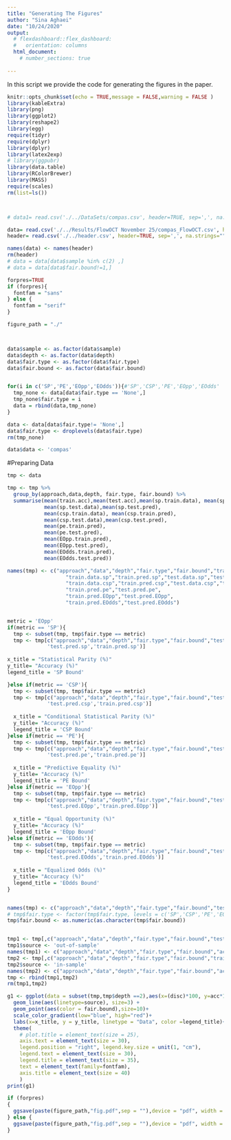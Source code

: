 ```yaml
---
title: "Generating The Figures"
author: "Sina Aghaei"
date: "10/24/2020"
output: 
  # flexdashboard::flex_dashboard:
  #   orientation: columns
  html_document:
    # number_sections: true
 
---
```



In this script we provide the code for generating the figures in the paper.


```r
knitr::opts_chunk$set(echo = TRUE,message = FALSE,warning = FALSE )
library(kableExtra)
library(png)
library(ggplot2)
library(reshape2)
library(egg)
require(tidyr)
require(dplyr)
library(dplyr)
library(latex2exp)
# library(ggpubr)
library(data.table)
library(RColorBrewer)
library(MASS)
require(scales)
rm(list=ls())



# data1= read.csv('./../DataSets/compas.csv', header=TRUE, sep=',', na.strings="", stringsAsFactors =TRUE) 

data= read.csv('./../Results/FlowOCT November 25/compas_FlowOCT.csv', header=FALSE, sep=',', na.strings="", stringsAsFactors =TRUE) 
header= read.csv('./../header.csv', header=TRUE, sep=',', na.strings="", stringsAsFactors =TRUE) 

names(data) <- names(header)
rm(header)
# data = data[data$sample %in% c(2) ,]
# data = data[data$fair.bound!=1,]

forpres=TRUE
if (forpres){
  fontfam = "sans"
} else {
  fontfam = "serif"
}

figure_path = "./"



data$sample <- as.factor(data$sample)
data$depth <- as.factor(data$depth)
data$fair.type <- as.factor(data$fair.type)
data$fair.bound <- as.factor(data$fair.bound)


for(i in c('SP','PE','EOpp','EOdds')){#'SP','CSP','PE','EOpp','EOdds'
  tmp_none <- data[data$fair.type == 'None',]
  tmp_none$fair.type = i
  data = rbind(data,tmp_none)
}

data <- data[data$fair.type!= 'None',]
data$fair.type <- droplevels(data$fair.type)
rm(tmp_none)

data$data <- 'compas'
```

#Preparing Data
```r
tmp <- data

tmp <- tmp %>%
  group_by(approach,data,depth, fair.type, fair.bound) %>%
  summarise(mean(train.acc),mean(test.acc),mean(sp.train.data), mean(sp.train.pred),
            mean(sp.test.data),mean(sp.test.pred),
            mean(csp.train.data), mean(csp.train.pred),
            mean(csp.test.data),mean(csp.test.pred),
            mean(pe.train.pred),
            mean(pe.test.pred),
            mean(EOpp.train.pred),
            mean(EOpp.test.pred),
            mean(EOdds.train.pred),
            mean(EOdds.test.pred))

names(tmp) <- c("approach","data","depth","fair.type","fair.bound","train.acc",'test.acc',
                   "train.data.sp","train.pred.sp","test.data.sp","test.pred.sp",
                   "train.data.csp","train.pred.csp","test.data.csp","test.pred.csp",
                   "train.pred.pe","test.pred.pe",
                   "train.pred.EOpp","test.pred.EOpp",
                   "train.pred.EOdds","test.pred.EOdds")


metric = 'EOpp'
if(metric == 'SP'){
  tmp <- subset(tmp, tmp$fair.type == metric)
  tmp <- tmp[c("approach","data","depth","fair.type","fair.bound","test.acc",'train.acc',
             'test.pred.sp','train.pred.sp')]
  
x_title = "Statistical Parity (%)"
y_title= "Accuracy (%)"
legend_title = 'SP Bound'

}else if(metric == 'CSP'){
  tmp <- subset(tmp, tmp$fair.type == metric)
  tmp <- tmp[c("approach","data","depth","fair.type","fair.bound","test.acc",'train.acc',
             'test.pred.csp','train.pred.csp')]
  
  x_title = "Conditional Statistical Parity (%)"
  y_title= "Accuracy (%)"
  legend_title = 'CSP Bound'
}else if(metric == 'PE'){
  tmp <- subset(tmp, tmp$fair.type == metric)
  tmp <- tmp[c("approach","data","depth","fair.type","fair.bound","test.acc",'train.acc',
             'test.pred.pe','train.pred.pe')]
  
  x_title = "Predictive Equality (%)"
  y_title= "Accuracy (%)"
  legend_title = 'PE Bound'
}else if(metric == 'EOpp'){
  tmp <- subset(tmp, tmp$fair.type == metric)
  tmp <- tmp[c("approach","data","depth","fair.type","fair.bound","test.acc",'train.acc',
             'test.pred.EOpp','train.pred.EOpp')]
  
  x_title = "Equal Opportunity (%)"
  y_title= "Accuracy (%)"
  legend_title = 'EOpp Bound'
}else if(metric == 'EOdds'){
  tmp <- subset(tmp, tmp$fair.type == metric)
  tmp <- tmp[c("approach","data","depth","fair.type","fair.bound","test.acc",'train.acc',
             'test.pred.EOdds','train.pred.EOdds')]
  
  x_title = "Equalized Odds (%)"
  y_title= "Accuracy (%)"
  legend_title = 'EOdds Bound'
}


names(tmp) <- c("approach","data","depth","fair.type","fair.bound","test.acc","train.acc","test.pred.disc","train.pred.disc")
# tmp$fair.type <- factor(tmp$fair.type, levels = c('SP','CSP','PE','EOpp','EOdds'))
tmp$fair.bound <- as.numeric(as.character(tmp$fair.bound))


tmp1 <- tmp[,c("approach","data","depth","fair.type","fair.bound","test.acc","test.pred.disc")]
tmp1$source <- 'out-of-sample'
names(tmp1) <- c("approach","data","depth","fair.type","fair.bound","acc","disc",'source')
tmp2 <- tmp[,c("approach","data","depth","fair.type","fair.bound","train.acc","train.pred.disc")]
tmp2$source <- 'in-sample'
names(tmp2) <- c("approach","data","depth","fair.type","fair.bound","acc","disc",'source')
tmp <- rbind(tmp1,tmp2)
rm(tmp1,tmp2)

```



```r
g1 <- ggplot(data = subset(tmp,tmp$depth ==2),aes(x=(disc)*100, y=acc*100)) +
  geom_line(aes(linetype=source), size=3) + 
  geom_point(aes(color = fair.bound),size=10)+
  scale_color_gradient(low="blue", high="red")+
  labs(x=x_title, y = y_title, linetype = "Data", color =legend_title)+
  theme(
    # plot.title = element_text(size = 25),
    axis.text = element_text(size = 30),
    legend.position = "right", legend.key.size = unit(1, "cm"),
    legend.text = element_text(size = 30),
    legend.title = element_text(size = 35),
    text = element_text(family=fontfam),
    axis.title = element_text(size = 40)
    ) 
print(g1)

if (forpres)
{
  ggsave(paste(figure_path,"fig.pdf",sep = ""),device = "pdf", width = 16, height = 12, units =  "in")
} else {
  ggsave(paste(figure_path,"fig.pdf",sep = ""),device = "pdf", width = 12, height = 8, units =  "in")
}

```



